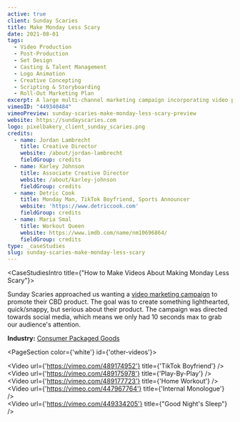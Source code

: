 ```yaml
---
active: true
client: Sunday Scaries
title: Make Monday Less Scary
date: 2021-08-01
tags:
  - Video Production
  - Post-Production
  - Set Design
  - Casting & Talent Management
  - Logo Animation
  - Creative Concepting
  - Scripting & Storyboarding
  - Roll-Out Marketing Plan
excerpt: A large multi-channel marketing campaign incorporating video production and editing that promotes the benefits of CBD.
vimeoID: "449340484"
vimeoPreview: sunday-scaries-make-monday-less-scary-preview
website: https://sundayscaries.com
logo: pixelbakery_client_sunday_scaries.png
credits:
  - name: Jordan Lambrecht
    title: Creative Director
    website: /about/jordan-lambrecht
    fieldGroup: credits
  - name: Karley Johnson
    title: Associate Creative Director
    website: /about/karley-johnson
    fieldGroup: credits
  - name: Detric Cook
    title: Monday Man, TikTok Boyfriend, Sports Announcer
    website: 'https://www.detriccook.com'
    fieldGroup: credits
  - name: Maria Smal
    title: Workout Queen
    website: https://www.imdb.com/name/nm10696864/
    fieldGroup: credits
type: _caseStudies
slug: sunday-scaries-make-monday-less-scary
---
```


<CaseStudiesIntro title={"How to Make Videos About Making Monday Less Scary"}>

Sunday Scaries approached us wanting a [video marketing campaign](/services/video-production) to promote their CBD product. The goal was to create something lighthearted, quick/snappy, but serious about their product. The campaign was directed towards social media, which means we only had 10 seconds max to grab our audience's attention.

**Industry:** [Consumer Packaged Goods](/industries/cpg-video-production)

</CaseStudiesIntro>

<PageSection color={'white'} id={'other-videos'}>
  <InnerWrapper>
    <div className='my-4'><Video url={'https://vimeo.com/489174952'} title={'TikTok Boyfriend'} /></div>
    <div className='my-4'><Video url={'https://vimeo.com/489175978'} title={'Play-By-Play'} /></div>
    <div className='my-4'><Video url={'https://vimeo.com/489177723'} title={'Home Workout'} /></div>
    <div className='my-4'><Video url={'https://vimeo.com/447967764'} title={'Internal Monologue'} /></div>
    <div className='my-4'><Video url={'https://vimeo.com/449334205'} title={"Good Night's Sleep"} /></div>
  </InnerWrapper>
</PageSection>
